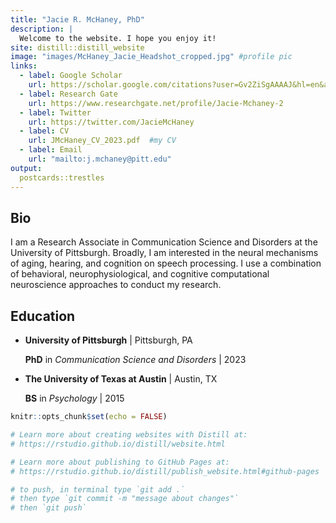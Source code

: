 ```yaml
---
title: "Jacie R. McHaney, PhD"
description: |
  Welcome to the website. I hope you enjoy it!
site: distill::distill_website
image: "images/McHaney_Jacie_Headshot_cropped.jpg" #profile pic
links:
  - label: Google Scholar
    url: https://scholar.google.com/citations?user=Gv2ZiSgAAAAJ&hl=en&authuser=1
  - label: Research Gate
    url: https://www.researchgate.net/profile/Jacie-Mchaney-2
  - label: Twitter
    url: https://twitter.com/JacieMcHaney
  - label: CV
    url: JMcHaney_CV_2023.pdf  #my CV
  - label: Email
    url: "mailto:j.mchaney@pitt.edu"
output:
  postcards::trestles
---
```


## Bio

I am a Research Associate in Communication Science and Disorders at the University 
of Pittsburgh. Broadly, I am interested in the neural mechanisms of aging, hearing, and cognition on speech processing. I use a combination of behavioral, neurophysiological, and cognitive computational neuroscience approaches to conduct my research. 


## Education

- **University of Pittsburgh** | Pittsburgh, PA

  **PhD** in *Communication Science and Disorders* | 2023

- **The University of Texas at Austin** | Austin, TX

  **BS** in *Psychology* |  2015



```r
knitr::opts_chunk$set(echo = FALSE)

# Learn more about creating websites with Distill at:
# https://rstudio.github.io/distill/website.html

# Learn more about publishing to GitHub Pages at:
# https://rstudio.github.io/distill/publish_website.html#github-pages

# to push, in terminal type `git add .`
# then type `git commit -m "message about changes"`
# then `git push`

```

